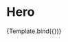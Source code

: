 <!--- Content.stories.mdx -->


<Meta title="Section/Content" component={Content} />

# Hero

<!--- This is your Story template function, shown here in React -->


<Story name="Default" args={{}}>
  {Template.bind({})}
</Story>

